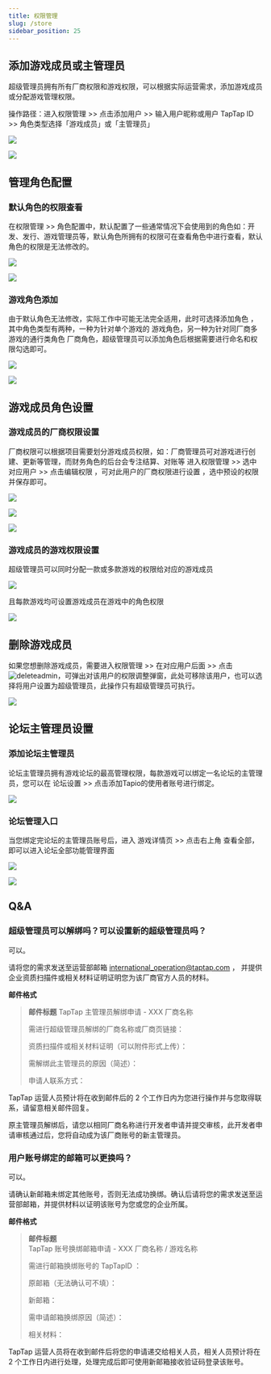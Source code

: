 ```yaml
---
title: 权限管理
slug: /store
sidebar_position: 25 
---
```



## 添加游戏成员或主管理员  

超级管理员拥有所有厂商权限和游戏权限，可以根据实际运营需求，添加游戏成员或分配游戏管理权限。

操作路径：进入<Blue>权限管理</Blue>  >>  点击<Blue>添加用户</Blue>   >>  输入用户昵称或用户 TapTap ID >>  角色类型选择「游戏成员」或「主管理员」

![ ](/img/Administrator-Settings-1.png)  
  
![ ](/img/Administrator-Settings-2.png)

## 管理角色配置  
 
### 默认角色的权限查看

在<Blue>权限管理</Blue>  >>  <Blue>角色配置</Blue>中，默认配置了一些通常情况下会使用到的角色如：开发、发行、游戏管理员等，默认角色所拥有的权限可在查看⻆⾊中进⾏查看，默认⻆⾊的权限是⽆法修改的。

![ ](/img/Administrator-Settings-3.png)
   
![ ](/img/Administrator-Settings-4.png)  

### 游戏角色添加

由于默认角色无法修改，实际工作中可能无法完全适用，此时可选择<Blue>添加角色</Blue> ，其中角色类型有两种，一种为针对单个游戏的 <Blue>游戏角色</Blue>，另一种为针对同厂商多游戏的通行类角色 <Blue>厂商角色</Blue>，超级管理员可以添加角色后根据需要进行命名和权限勾选即可。

![ ](/img/Administrator-Settings-5.png)
  
![ ](/img/Administrator-Settings-6.png)

## 游戏成员角色设置  

### 游戏成员的厂商权限设置

厂商权限可以根据项目需要划分游戏成员权限，如：厂商管理员可对游戏进行创建、更新等管理，而财务角色的后台会专注结算、对账等
进入<Blue>权限管理</Blue>   >>  选中对应用户  >>  点击<Blue>编辑权限</Blue> ，可对此用户的厂商权限进行设置 ，选中预设的权限并保存即可。

![ ](/img/Administrator-Settings-7.png)  
  
![ ](/img/Administrator-Settings-8.png)  
  
![ ](/img/Administrator-Settings-9.png)  

### 游戏成员的游戏权限设置 

超级管理员可以同时分配一款或多款游戏的权限给对应的游戏成员

![ ](/img/Administrator-Settings-10.png)  
  
且每款游戏均可设置游戏成员在游戏中的角色权限

![ ](/img/Administrator-Settings-11.png)  
  
## 删除游戏成员

如果您想删除游戏成员，需要进入<Blue>权限管理</Blue>   >>  在对应用户后面  >>  点击 ![deleteadmin](https://img.tapimg.com/market/images/2e5c836549d866d6d44036d158095cbb.png)，可弹出对该用户的权限调整弹窗，此处可移除该用户，也可以选择将用户设置为超级管理员，此操作只有超级管理员可执行。

![ ](/img/Administrator-Settings-12.png)   
   
## 论坛主管理员设置

### 添加论坛主管理员

论坛主管理员拥有游戏论坛的最高管理权限，每款游戏可以绑定一名论坛的主管理员，您可以在 <Blue>论坛设置</Blue> >> 点击添加Tapio的使用者账号进行绑定。

![ ](/img/Administrator-Settings-13.png)

### 论坛管理入口

当您绑定完论坛的主管理员账号后，进入 <Blue>游戏详情页</Blue> >> 点击右上⻆ <Blue>查看全部</Blue>，即可以进⼊论坛全部功能管理界⾯

![ ](/img/Administrator-Settings-14.png)

![ ](/img/Administrator-Settings-15.png)

## Q&A  

### 超级管理员可以解绑吗？可以设置新的超级管理员吗？

可以。

请将您的需求发送至运营部邮箱 [international_operation@taptap.com](mailto:international_operation@taptap.com) ，
并提供企业资质扫描件或相关材料证明证明您为该厂商官方人员的材料。

**邮件格式**  

> **邮件标题**
> TapTap 主管理员解绑申请  -  XXX 厂商名称
>
> 需进行超级管理员解绑的厂商名称或厂商页链接：
>
> 资质扫描件或相关材料证明（可以附件形式上传）：
>
> 需解绑此主管理员的原因（简述）：
>
> 申请人联系方式：

TapTap 运营人员预计将在收到邮件后的 2 个工作日内为您进行操作并与您取得联系，请留意相关邮件回复。

原主管理员解绑后，请您以相同厂商名称进行开发者申请并提交审核，此开发者申请审核通过后，您将自动成为该厂商账号的新主管理员。

### 用户账号绑定的邮箱可以更换吗？  

可以。

请确认新邮箱未绑定其他账号，否则无法成功换绑。确认后请将您的需求发送至运营部邮箱，并提供材料以证明该账号为您或您的企业所属。
 

**邮件格式**  

> **邮件标题**  
> TapTap 账号换绑邮箱申请  -  XXX 厂商名称 / 游戏名称
>
> 需进行邮箱换绑账号的 TapTapID ：  
>
> 原邮箱<Gray>（无法确认可不填）</Gray>：  
>
> 新邮箱：  
>
> 需申请邮箱换绑原因<Gray>（简述）</Gray>：  
>
> 相关材料：  

TapTap 运营人员将在收到邮件后将您的申请递交给相关人员，相关人员预计将在 2 个工作日内进行处理，处理完成后即可使用新邮箱接收验证码登录该账号。
  
